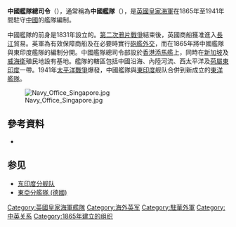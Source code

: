 {{Multiple issues|
{{No footnotes|time=2019-02-01T15:09:54+00:00}}
{{Refimprove|time=2022-01-20T03:11:33+00:00}}
}}
{{Infobox Military Unit
|unit_name= 中國艦隊總司令<br/>Commander-in-Chief, China<br/>中國艦隊<br/>China Station
|image=File:British Warship inside Admiralty IX Floating Doc Sept 1941.jpg
|image_size=300
|caption= 攝於1941年9月，一艘英國皇家海軍的[[達娜厄級輕巡洋艦|達娜厄級輕巡洋艦]]（Danae-class light cruiser）在[[新加坡海軍基地|新加坡海軍基地]]內的[[海軍部_(新加坡)|海軍部]]IX旱塢。
|dates=1865-1941
|country= {{flag|United Kingdom}}
|branch= [[英國皇家海軍|英國皇家海軍]]
|type= 海軍編制
|command_structure= [[英國海軍本部|英國海軍本部]]
|garrison= [[香港|香港]][[添馬艦_(香港)|添馬艦]]（1865-1941）<br/>[[海峽殖民地|海峽殖民地]]<br/>[[英租威海衛|威海衛]]（1898-1930）
}}

'''中國艦隊總司令'''（{{lang-en|Commander-in-Chief, China}}），通常稱為'''中國艦隊'''（{{lang-en|China Station}}），是[[英國|英國]][[英國皇家海軍|皇家海軍]]在1865年至1941年間駐守[[中國|中國]]的艦隊編制。

中國艦隊的前身是1831年設立的{{link-en|東印度及中國艦隊|East Indies and China Station}}。[[第二次鴉片戰爭|第二次鴉片戰爭]]結束後，英國商船獲准進入[[長江|長江]]貿易。英軍為有效保障商船及在必要時實行[[砲艦外交|砲艦外交]]，而在1865年將中國艦隊與東印度艦隊的編制分開。中國艦隊總司令部設於[[香港|香港]][[添馬艦_(香港)|添馬艦]]上，同時在[[新加坡|新加坡]]及[[英租威海衛|威海衛]]殖民地設有基地。艦隊的轄區包括中國沿海、內陸河流、西太平洋及[[荷屬東印度|荷屬東印度]]一帶。1941年[[太平洋戰爭|太平洋戰爭]]爆發，中國艦隊與[[東印度|東印度]]舰队合併到新成立的[[東洋艦隊|東洋艦隊]]。

[[File:Navy_Office_Singapore.jpg|thumb]]

== 參考資料 ==
{{海軍主題}}
{{refbegin}}
* {{Citation
|last =應俊豪
|first = 
|year = 2010
|title =外交與砲艦的迷思: 1920年代前期長江上游航行安全問題與列強的因應之道
|language = 中文
|publication-place = 臺北市
|publisher =臺灣學生書局}}
{{refend}}

==参见==
*[[东印度分舰队|东印度分舰队]]
*[[東亞分艦隊_(德國)|東亞分艦隊 (德國)]]

[[Category:英國皇家海軍艦隊|Category:英國皇家海軍艦隊]]
[[Category:海外英军|Category:海外英军]]
[[Category:駐華外軍|Category:駐華外軍]]
[[Category:中英关系|Category:中英关系]]
[[Category:1865年建立的组织|Category:1865年建立的组织]]